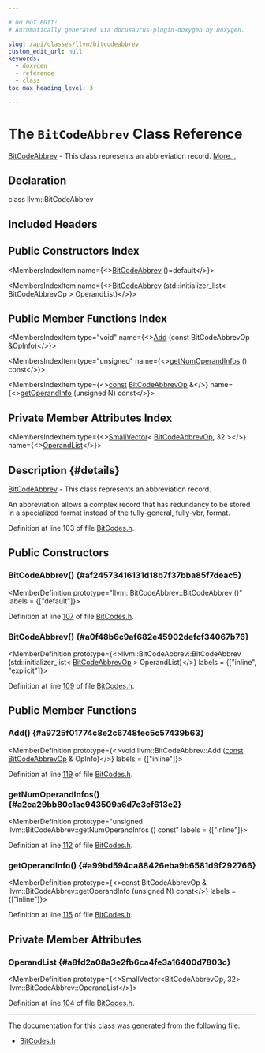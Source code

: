 ```yaml
---

# DO NOT EDIT!
# Automatically generated via docusaurus-plugin-doxygen by Doxygen.

slug: /api/classes/llvm/bitcodeabbrev
custom_edit_url: null
keywords:
  - doxygen
  - reference
  - class
toc_max_heading_level: 3

---
```





# The `BitCodeAbbrev` Class Reference

<DoxygenPage pluginConfig={pluginConfig}>

<a href="/docs/api/classes/llvm/bitcodeabbrev">BitCodeAbbrev</a> - This class represents an abbreviation record. <a href="#details">More...</a>

## Declaration

<CodeBlock>class llvm::BitCodeAbbrev</CodeBlock>

## Included Headers

<IncludesList>
<IncludesListItem
  filePath="llvm/Bitstream/BitCodes.h"
  permalink="/docs/api/files/include/include/llvm/include/llvm/bitstream/bitcodes-h"
  isLocal="true" />
</IncludesList>

## Public Constructors Index

<MembersIndex>

<MembersIndexItem
  name={<><a href="#af24573416131d18b7f37bba85f7deac5">BitCodeAbbrev</a> ()=default</>}>
</MembersIndexItem>

<MembersIndexItem
  name={<><a href="#a0f48b6c9af682e45902defcf34067b76">BitCodeAbbrev</a> (std::initializer&#95;list&lt; BitCodeAbbrevOp &gt; OperandList)</>}>
</MembersIndexItem>

</MembersIndex>

## Public Member Functions Index

<MembersIndex>

<MembersIndexItem
  type="void"
  name={<><a href="#a9725f01774c8e2c6748fec5c57439b63">Add</a> (const BitCodeAbbrevOp &amp;OpInfo)</>}>
</MembersIndexItem>

<MembersIndexItem
  type="unsigned"
  name={<><a href="#a2ca29bb80c1ac943509a6d7e3cf613e2">getNumOperandInfos</a> () const</>}>
</MembersIndexItem>

<MembersIndexItem
  type={<><a href="/docs/api/files/lib/lib/target/lib/target/aarch64/aarch64promoteconstant-cpp/#a90f8350fecae261c25be85d38b451bff">const</a> <a href="/docs/api/classes/llvm/bitcodeabbrevop">BitCodeAbbrevOp</a> &amp;</>}
  name={<><a href="#a99bd594ca88426eba9b6581d9f292766">getOperandInfo</a> (unsigned N) const</>}>
</MembersIndexItem>

</MembersIndex>

## Private Member Attributes Index

<MembersIndex>

<MembersIndexItem
  type={<><a href="/docs/api/classes/llvm/smallvector">SmallVector</a>&lt; <a href="/docs/api/classes/llvm/bitcodeabbrevop">BitCodeAbbrevOp</a>, 32 &gt;</>}
  name={<><a href="#a8fd2a08a3e2fb6ca4fe3a16400d7803c">OperandList</a></>}>
</MembersIndexItem>

</MembersIndex>

## Description {#details}

<a href="/docs/api/classes/llvm/bitcodeabbrev">BitCodeAbbrev</a> - This class represents an abbreviation record.

An abbreviation allows a complex record that has redundancy to be stored in a specialized format instead of the fully-general, fully-vbr, format.

Definition at line 103 of file <a href="/docs/api/files/include/include/llvm/include/llvm/bitstream/bitcodes-h">BitCodes.h</a>.

<SectionDefinition>

## Public Constructors

### BitCodeAbbrev() {#af24573416131d18b7f37bba85f7deac5}

<MemberDefinition
  prototype="llvm::BitCodeAbbrev::BitCodeAbbrev ()"
  labels = {["default"]}>

Definition at line <a href="/docs/api/files/include/include/llvm/include/llvm/bitstream/bitcodes-h/#l00107">107</a> of file <a href="/docs/api/files/include/include/llvm/include/llvm/bitstream/bitcodes-h">BitCodes.h</a>.
</MemberDefinition>

### BitCodeAbbrev() {#a0f48b6c9af682e45902defcf34067b76}

<MemberDefinition
  prototype={<>llvm::BitCodeAbbrev::BitCodeAbbrev (std::initializer&#95;list&lt; <a href="/docs/api/classes/llvm/bitcodeabbrevop">BitCodeAbbrevOp</a> &gt; OperandList)</>}
  labels = {["inline", "explicit"]}>

Definition at line <a href="/docs/api/files/include/include/llvm/include/llvm/bitstream/bitcodes-h/#l00109">109</a> of file <a href="/docs/api/files/include/include/llvm/include/llvm/bitstream/bitcodes-h">BitCodes.h</a>.
</MemberDefinition>

</SectionDefinition>

<SectionDefinition>

## Public Member Functions

### Add() {#a9725f01774c8e2c6748fec5c57439b63}

<MemberDefinition
  prototype={<>void llvm::BitCodeAbbrev::Add (<a href="/docs/api/files/lib/lib/target/lib/target/aarch64/aarch64promoteconstant-cpp/#a90f8350fecae261c25be85d38b451bff">const</a> <a href="/docs/api/classes/llvm/bitcodeabbrevop">BitCodeAbbrevOp</a> &amp; OpInfo)</>}
  labels = {["inline"]}>

Definition at line <a href="/docs/api/files/include/include/llvm/include/llvm/bitstream/bitcodes-h/#l00119">119</a> of file <a href="/docs/api/files/include/include/llvm/include/llvm/bitstream/bitcodes-h">BitCodes.h</a>.
</MemberDefinition>

### getNumOperandInfos() {#a2ca29bb80c1ac943509a6d7e3cf613e2}

<MemberDefinition
  prototype="unsigned llvm::BitCodeAbbrev::getNumOperandInfos () const"
  labels = {["inline"]}>

Definition at line <a href="/docs/api/files/include/include/llvm/include/llvm/bitstream/bitcodes-h/#l00112">112</a> of file <a href="/docs/api/files/include/include/llvm/include/llvm/bitstream/bitcodes-h">BitCodes.h</a>.
</MemberDefinition>

### getOperandInfo() {#a99bd594ca88426eba9b6581d9f292766}

<MemberDefinition
  prototype={<>const BitCodeAbbrevOp &amp; llvm::BitCodeAbbrev::getOperandInfo (unsigned N) const</>}
  labels = {["inline"]}>

Definition at line <a href="/docs/api/files/include/include/llvm/include/llvm/bitstream/bitcodes-h/#l00115">115</a> of file <a href="/docs/api/files/include/include/llvm/include/llvm/bitstream/bitcodes-h">BitCodes.h</a>.
</MemberDefinition>

</SectionDefinition>

<SectionDefinition>

## Private Member Attributes

### OperandList {#a8fd2a08a3e2fb6ca4fe3a16400d7803c}

<MemberDefinition
  prototype={<>SmallVector&lt;BitCodeAbbrevOp, 32&gt; llvm::BitCodeAbbrev::OperandList</>}>

Definition at line <a href="/docs/api/files/include/include/llvm/include/llvm/bitstream/bitcodes-h/#l00104">104</a> of file <a href="/docs/api/files/include/include/llvm/include/llvm/bitstream/bitcodes-h">BitCodes.h</a>.
</MemberDefinition>

</SectionDefinition>

<hr/>

The documentation for this class was generated from the following file:

<ul>
<li><a href="/docs/api/files/include/include/llvm/include/llvm/bitstream/bitcodes-h">BitCodes.h</a></li>
</ul>

</DoxygenPage>
